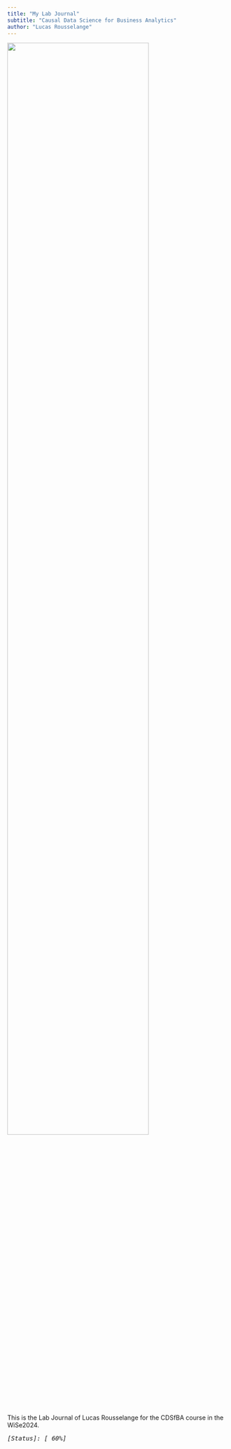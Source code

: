 ```yaml
---
title: "My Lab Journal"
subtitle: "Causal Data Science for Business Analytics"
author: "Lucas Rousselange"
---
```


![](assets/logo/TIE_logo.svg){width=80% fig-align="center"}

This is the Lab Journal of Lucas Rousselange for the CDSfBA course in the WiSe2024.  
<i> <pre>[Status]: [ 60%]</pre> </i>
